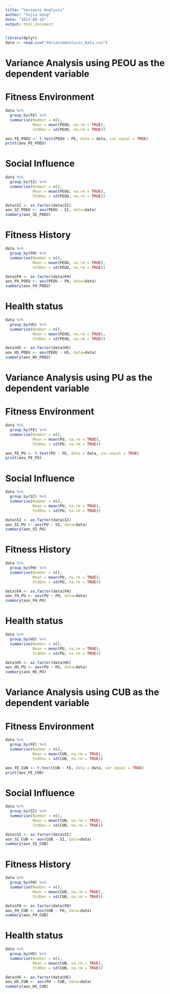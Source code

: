---
title: "Variance Analysis"
author: "Yujia Gong"
date: "2023-08-18"
output: html_document
---

```{r}
library(dplyr)
data <- read.csv("VarianceAnalysis_Data.csv")
```

# Variance Analysis using PEOU as the dependent variable
# Fitness Environment
```{r}

data %>%
  group_by(FE) %>%
  summarise(Number = n(),
            Mean = mean(PEOU, na.rm = TRUE),
            StdDev = sd(PEOU, na.rm = TRUE))

aov_FE_POEU <- t.test(PEOU ~ FE, data = data, var.equal = TRUE)
print(aov_FE_POEU)

```


# Social Influence
```{r}

data %>%
  group_by(SI) %>%
  summarise(Number = n(),
            Mean = mean(PEOU, na.rm = TRUE),
            StdDev = sd(PEOU, na.rm = TRUE))

data$SI <- as.factor(data$SI)
aov_SI_POEU <- aov(PEOU ~ SI, data=data)
summary(aov_SI_POEU)

```

# Fitness History
```{r}

data %>%
  group_by(FH) %>%
  summarise(Number = n(),
            Mean = mean(PEOU, na.rm = TRUE),
            StdDev = sd(PEOU, na.rm = TRUE))

data$FH <- as.factor(data$FH)
aov_FH_POEU <- aov(PEOU ~ FH, data=data)
summary(aov_FH_POEU)

```

# Health status
```{r}

data %>%
  group_by(HS) %>%
  summarise(Number = n(),
            Mean = mean(PEOU, na.rm = TRUE),
            StdDev = sd(PEOU, na.rm = TRUE))

data$HS <- as.factor(data$HS)
aov_HS_POEU <- aov(PEOU ~ HS, data=data)
summary(aov_HS_POEU)

```

# Variance Analysis using PU as the dependent variable
# Fitness Environment
```{r}

data %>%
  group_by(FE) %>%
  summarise(Number = n(),
            Mean = mean(PU, na.rm = TRUE),
            StdDev = sd(PU, na.rm = TRUE))

aov_FE_PU <- t.test(PU ~ FE, data = data, var.equal = TRUE)
print(aov_FE_PU)

```

# Social Influence
```{r}

data %>%
  group_by(SI) %>%
  summarise(Number = n(),
            Mean = mean(PU, na.rm = TRUE),
            StdDev = sd(PU, na.rm = TRUE))

data$SI <- as.factor(data$SI)
aov_SI_PU <- aov(PU ~ SI, data=data)
summary(aov_SI_PU)

```

# Fitness History
```{r}

data %>%
  group_by(FH) %>%
  summarise(Number = n(),
            Mean = mean(PU, na.rm = TRUE),
            StdDev = sd(PU, na.rm = TRUE))

data$FH <- as.factor(data$FH)
aov_FH_PU <- aov(PU ~ FH, data=data)
summary(aov_FH_PU)

```

# Health status
```{r}

data %>%
  group_by(HS) %>%
  summarise(Number = n(),
            Mean = mean(PU, na.rm = TRUE),
            StdDev = sd(PU, na.rm = TRUE))

data$HS <- as.factor(data$HS)
aov_HS_PU <- aov(PU ~ HS, data=data)
summary(aov_HS_PU)

```

# Variance Analysis using CUB as the dependent variable
# Fitness Environment
```{r}

data %>%
  group_by(FE) %>%
  summarise(Number = n(),
            Mean = mean(CUB, na.rm = TRUE),
            StdDev = sd(CUB, na.rm = TRUE))

aov_FE_CUB <- t.test(CUB ~ FE, data = data, var.equal = TRUE)
print(aov_FE_CUB)

```

# Social Influence
```{r}

data %>%
  group_by(SI) %>%
  summarise(Number = n(),
            Mean = mean(CUB, na.rm = TRUE),
            StdDev = sd(CUB, na.rm = TRUE))

data$SI <- as.factor(data$SI)
aov_SI_CUB <- aov(CUB ~ SI, data=data)
summary(aov_SI_CUB)

```

# Fitness History
```{r}

data %>%
  group_by(FH) %>%
  summarise(Number = n(),
            Mean = mean(CUB, na.rm = TRUE),
            StdDev = sd(CUB, na.rm = TRUE))

data$FH <- as.factor(data$FH)
aov_FH_CUB <- aov(CUB ~ FH, data=data)
summary(aov_FH_CUB)

```

# Health status
```{r}

data %>%
  group_by(HS) %>%
  summarise(Number = n(),
            Mean = mean(CUB, na.rm = TRUE),
            StdDev = sd(CUB, na.rm = TRUE))

data$HS <- as.factor(data$HS)
aov_HS_CUB <- aov(PU ~ CUB, data=data)
summary(aov_HS_CUB)

```


